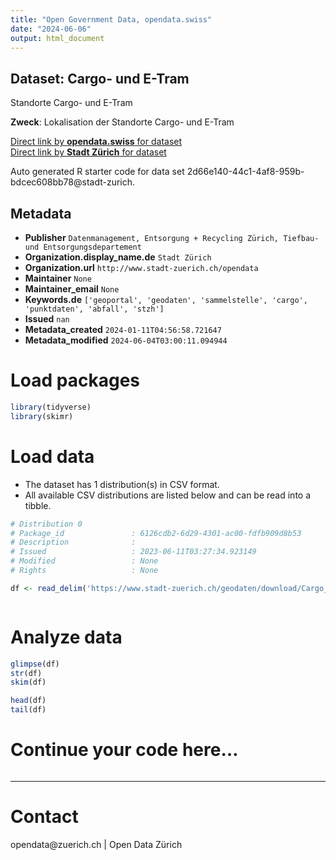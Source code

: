 ```yaml
---
title: "Open Government Data, opendata.swiss"
date: "2024-06-06"
output: html_document
---
```


## Dataset: Cargo- und E-Tram

Standorte Cargo- und E-Tram

**Zweck**: Lokalisation der Standorte Cargo- und E-Tram

[Direct link by **opendata.swiss** for dataset](https://opendata.swiss/de/dataset/cargo-und-e-tram2)<br>
[Direct link by **Stadt Zürich** for dataset](https://data.stadt-zuerich.ch/dataset/geo_cargo__und_e_tram)

Auto generated R starter code for data set 2d66e140-44c1-4af8-959b-bdcec608bb78@stadt-zurich.

## Metadata

- **Publisher** `Datenmanagement, Entsorgung + Recycling Zürich, Tiefbau- und Entsorgungsdepartement`
- **Organization.display_name.de** `Stadt Zürich`
- **Organization.url** `http://www.stadt-zuerich.ch/opendata`
- **Maintainer** `None`
- **Maintainer_email** `None`
- **Keywords.de** `['geoportal', 'geodaten', 'sammelstelle', 'cargo', 'punktdaten', 'abfall', 'stzh']`
- **Issued** `nan`
- **Metadata_created** `2024-01-11T04:56:58.721647`
- **Metadata_modified** `2024-06-04T03:00:11.094944`


# Load packages

```r

library(tidyverse)
library(skimr)

```

# Load data

-   The dataset has 1 distribution(s) in CSV format.
-   All available CSV distributions are listed below and can be read into a tibble.

```r

# Distribution 0
# Package_id               : 6126cdb2-6d29-4301-ac00-fdfb909d8b53
# Description              : 
# Issued                   : 2023-06-11T03:27:34.923149
# Modified                 : None
# Rights                   : None

df <- read_delim('https://www.stadt-zuerich.ch/geodaten/download/Cargo__und_E_Tram?format=10008')



```

# Analyze data

```r

glimpse(df)
str(df)
skim(df)

head(df)
tail(df)

```

# Continue your code here...

```r

```

------------------------------------------------------------------------

# Contact

opendata@zuerich.ch | Open Data Zürich
